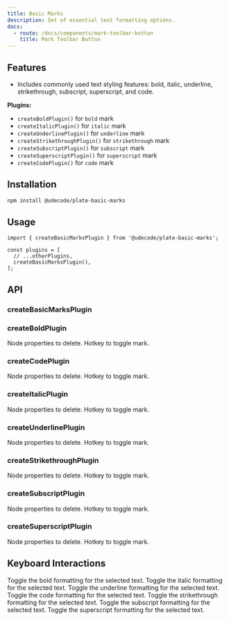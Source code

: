 ```yaml
---
title: Basic Marks
description: Set of essential text formatting options.
docs:
  - route: /docs/components/mark-toolbar-button
    title: Mark Toolbar Button
---
```


<ComponentPreview name="playground-demo" id="basicnodes" />

<PackageInfo>

## Features

- Includes commonly used text styling features: bold, italic, underline, strikethrough, subscript, superscript, and code.

</PackageInfo>

**Plugins:**

- `createBoldPlugin()` for `bold` mark
- `createItalicPlugin()` for `italic` mark
- `createUnderlinePlugin()` for `underline` mark
- `createStrikethroughPlugin()` for `strikethrough` mark
- `createSubscriptPlugin()` for `subscript` mark
- `createSuperscriptPlugin()` for `superscript` mark
- `createCodePlugin()` for `code` mark

## Installation

```bash
npm install @udecode/plate-basic-marks
```

## Usage

```tsx
import { createBasicMarksPlugin } from '@udecode/plate-basic-marks';

const plugins = [
  // ...otherPlugins,
  createBasicMarksPlugin(),
];
```

## API

### createBasicMarksPlugin

### createBoldPlugin

<APIAttributes>
<APIItem name="clear" type="string | string[]" optional>
Node properties to delete.

</APIItem>
<APIItem name="hotkey" type="string | string[]" optional>
Hotkey to toggle mark.

</APIItem>
</APIAttributes>

### createCodePlugin

<APIAttributes>
<APIItem name="clear" type="string | string[]" optional>
Node properties to delete.

</APIItem>
<APIItem name="hotkey" type="string | string[]" optional>
Hotkey to toggle mark.

</APIItem>
</APIAttributes>

### createItalicPlugin

<APIAttributes>
<APIItem name="clear" type="string | string[]" optional>
Node properties to delete.

</APIItem>
<APIItem name="hotkey" type="string | string[]" optional>
Hotkey to toggle mark.

</APIItem>
</APIAttributes>

### createUnderlinePlugin

<APIAttributes>
<APIItem name="clear" type="string | string[]" optional>
Node properties to delete.

</APIItem>
<APIItem name="hotkey" type="string | string[]" optional>
Hotkey to toggle mark.

</APIItem>
</APIAttributes>

### createStrikethroughPlugin

<APIAttributes>
<APIItem name="clear" type="string | string[]" optional>
Node properties to delete.

</APIItem>
<APIItem name="hotkey" type="string | string[]" optional>
Hotkey to toggle mark.

</APIItem>
</APIAttributes>

### createSubscriptPlugin

<APIAttributes>
<APIItem name="clear" type="string | string[]" optional>
Node properties to delete.

</APIItem>
<APIItem name="hotkey" type="string | string[]" optional>
Hotkey to toggle mark.

</APIItem>
</APIAttributes>

### createSuperscriptPlugin

<APIAttributes>
<APIItem name="clear" type="string | string[]" optional>
Node properties to delete.

</APIItem>
<APIItem name="hotkey" type="string | string[]" optional>
Hotkey to toggle mark.

</APIItem>
</APIAttributes>

## Keyboard Interactions

<KeyTable>
  <KeyTableItem hotkey="Cmd + B">
    Toggle the bold formatting for the selected text.
  </KeyTableItem>
  <KeyTableItem hotkey="Cmd + I">
    Toggle the italic formatting for the selected text.
  </KeyTableItem>
  <KeyTableItem hotkey="Cmd + U">
    Toggle the underline formatting for the selected text.
  </KeyTableItem>
  <KeyTableItem hotkey="Cmd + E">
    Toggle the code formatting for the selected text.
  </KeyTableItem>
  <KeyTableItem hotkey="Cmd + Shift + X">
    Toggle the strikethrough formatting for the selected text.
  </KeyTableItem>
  <KeyTableItem hotkey="Cmd + ,">
    Toggle the subscript formatting for the selected text.
  </KeyTableItem>
  <KeyTableItem hotkey="Cmd + .">
    Toggle the superscript formatting for the selected text.
  </KeyTableItem>
</KeyTable>
